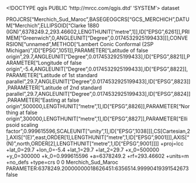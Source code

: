 <!DOCTYPE qgis PUBLIC 'http://mrcc.com/qgis.dtd' 'SYSTEM'>
<qgis version="3.30.0-'s-Hertogenbosch">
  <identifier></identifier>
  <parentidentifier></parentidentifier>
  <language></language>
  <type>dataset</type>
  <title></title>
  <abstract></abstract>
  <contact>
    <name></name>
    <organization></organization>
    <position></position>
    <voice></voice>
    <fax></fax>
    <email></email>
    <role></role>
  </contact>
  <links/>
  <dates/>
  <fees></fees>
  <encoding></encoding>
  <crs>
    <spatialrefsys nativeFormat="Wkt">
      <wkt>PROJCRS["Merchich_Sud_Maroc",BASEGEOGCRS["GCS_MERCHICH",DATUM["Merchich",ELLIPSOID["Clarke 1880 (IGN)",6378249.2,293.46602,LENGTHUNIT["metre",1]],ID["EPSG",6261]],PRIMEM["Greenwich",0,ANGLEUNIT["Degree",0.0174532925199433]]],CONVERSION["unnamed",METHOD["Lambert Conic Conformal (2SP Michigan)",ID["EPSG",1051]],PARAMETER["Latitude of false origin",29.7,ANGLEUNIT["Degree",0.0174532925199433],ID["EPSG",8821]],PARAMETER["Longitude of false origin",-5.4,ANGLEUNIT["Degree",0.0174532925199433],ID["EPSG",8822]],PARAMETER["Latitude of 1st standard parallel",29.7,ANGLEUNIT["Degree",0.0174532925199433],ID["EPSG",8823]],PARAMETER["Latitude of 2nd standard parallel",29.7,ANGLEUNIT["Degree",0.0174532925199433],ID["EPSG",8824]],PARAMETER["Easting at false origin",500000,LENGTHUNIT["metre",1],ID["EPSG",8826]],PARAMETER["Northing at false origin",300000,LENGTHUNIT["metre",1],ID["EPSG",8827]],PARAMETER["Ellipsoid scaling factor",0.999615596,SCALEUNIT["unity",1],ID["EPSG",1038]]],CS[Cartesian,2],AXIS["(E)",east,ORDER[1],LENGTHUNIT["metre",1,ID["EPSG",9001]]],AXIS["(N)",north,ORDER[2],LENGTHUNIT["metre",1,ID["EPSG",9001]]]]</wkt>
      <proj4>+proj=lcc +lat_0=29.7 +lon_0=-5.4 +lat_1=29.7 +lat_2=29.7 +x_0=500000 +y_0=300000 +k_0=0.999615596 +a=6378249.2 +rf=293.46602 +units=m +no_defs +type=crs</proj4>
      <srsid>0</srsid>
      <srid>0</srid>
      <authid></authid>
      <description>Merchich_Sud_Maroc</description>
      <projectionacronym></projectionacronym>
      <ellipsoidacronym>PARAMETER:6378249.20000000018626451:6356514.99990419391542673</ellipsoidacronym>
      <geographicflag>false</geographicflag>
    </spatialrefsys>
  </crs>
  <extent>
    <spatial dimensions="2" maxx="0" miny="0" maxz="0" minx="0" crs="" maxy="0" minz="0"/>
    <temporal>
      <period>
        <start></start>
        <end></end>
      </period>
    </temporal>
  </extent>
</qgis>
